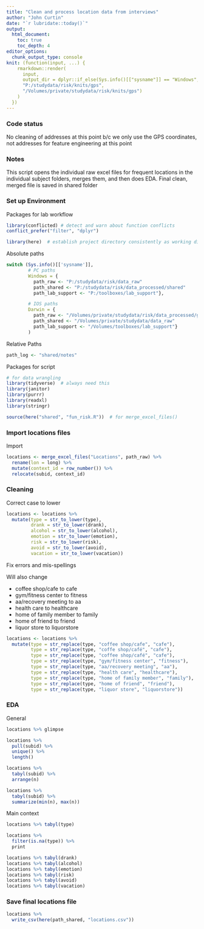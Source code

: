 ```yaml
---
title: "Clean and process location data from interviews"
author: "John Curtin"
date: "`r lubridate::today()`"
output: 
  html_document:
    toc: true 
    toc_depth: 4
editor_options: 
  chunk_output_type: console
knit: (function(input, ...) {
    rmarkdown::render(
      input,
      output_dir = dplyr::if_else(Sys.info()[["sysname"]] == "Windows",
      "P:/studydata/risk/knits/gps", 
      "/Volumes/private/studydata/risk/knits/gps")
    )
  })
---
```

### Code status

No cleaning of addresses at this point b/c we only use the GPS coordinates, not addresses
for feature engineering at this point


### Notes

This script opens the individual raw excel files for frequent locations in the 
individual subject folders, merges them, and then does EDA.   Final clean, merged
file is saved in shared folder

### Set up Environment

Packages for lab workflow 
```r

library(conflicted) # detect and warn about function conflicts
conflict_prefer("filter", "dplyr")

library(here)  # establish project directory consistently as working directory
```


Absolute paths
```r

switch (Sys.info()[['sysname']],
        # PC paths
        Windows = {
          path_raw <- "P:/studydata/risk/data_raw"
          path_shared <- "P:/studydata/risk/data_processed/shared"
          path_lab_support <- "P:/toolboxes/lab_support"},

        # IOS paths
        Darwin = {
          path_raw <- "/Volumes/private/studydata/risk/data_processed/gps"
          path_shared <- "/Volumes/private/studydata/data_raw"
          path_lab_support <- "/Volumes/toolboxes/lab_support"}
        )
```

Relative Paths 
```r
path_log <- "shared/notes"
```

Packages for script
```r

# for data wrangling
library(tidyverse)  # always need this
library(janitor)
library(purrr)
library(readxl)
library(stringr)

source(here("shared", "fun_risk.R"))  # for merge_excel_files()
```


### Import locations files
Import
```r
locations <- merge_excel_files("Locations", path_raw) %>% 
  rename(lon = long) %>% 
  mutate(context_id = row_number()) %>% 
  relocate(subid, context_id)
```

### Cleaning

Correct case to lower
```r
locations <- locations %>% 
  mutate(type = str_to_lower(type),
         drank = str_to_lower(drank),
         alcohol = str_to_lower(alcohol),
         emotion = str_to_lower(emotion),
         risk = str_to_lower(risk),
         avoid = str_to_lower(avoid),
         vacation = str_to_lower(vacation))
```

Fix errors and mis-spellings

Will also change 

* coffee shop/cafe to cafe
* gym/fitness center to fitness
* aa/recovery meeting to aa
* health care to healthcare
* home of family member to family
* home of friend  to friend
* liquor store to liquorstore 
```r
locations <- locations %>% 
  mutate(type = str_replace(type, "coffee shop/cafe", "cafe"),
         type = str_replace(type, "coffe shop/café", "cafe"),
         type = str_replace(type, "coffee shop/café", "cafe"),
         type = str_replace(type, "gym/fitness center", "fitness"),
         type = str_replace(type, "aa/recovery meeting", "aa"),
         type = str_replace(type, "health care", "healthcare"),
         type = str_replace(type, "home of family member", "family"),
         type = str_replace(type, "home of friend", "friend"),
         type = str_replace(type, "liquor store", "liquorstore"))
```

### EDA

General
```r
locations %>% glimpse

locations %>% 
  pull(subid) %>% 
  unique() %>% 
  length()

locations %>% 
  tabyl(subid) %>% 
  arrange(n)

locations %>% 
  tabyl(subid) %>% 
  summarize(min(n), max(n))
```

Main context
```r
locations %>% tabyl(type)

locations %>% 
  filter(is.na(type)) %>% 
  print

locations %>% tabyl(drank)
locations %>% tabyl(alcohol)
locations %>% tabyl(emotion)
locations %>% tabyl(risk)
locations %>% tabyl(avoid)
locations %>% tabyl(vacation)
```


### Save final locations file

```r
locations %>% 
  write_csv(here(path_shared, "locations.csv"))
```
